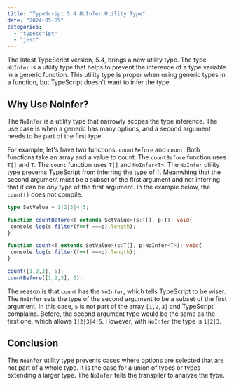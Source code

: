 ```yaml
---
title: "TypeScript 5.4 NoInfer Utility Type"
date: "2024-05-09"
categories:
  - "typescript"
  - "jest"
---
```


The latest TypeScript version, 5.4, brings a new utility type. The type `NoInfer` is a utility type that helps to prevent the inference of a type variable in a generic function. This utility type is proper when using generic types in a function, but TypeScript doesn't want to infer the type.

## Why Use NoInfer?

The `NoInfer` is a utility type that narrowly scopes the type inference. The use case is when a generic has many options, and a second argument needs to be part of the first type.

For example, let's have two functions: `countBefore` and `count`. Both functions take an array and a value to count. The `countBefore` function uses `T[]` and `T`. The `count` function uses `T[]` and `NoInfer<T>`. The `NoInfer` utility type prevents TypeScript from inferring the type of `T`. Meanwhing that the second argument must be a subset of the first argument and not inferring that it can be _any_ type of the first argument. In the example below, the `count()` does not compile.

```typescript
type SetValue = 1|2|3|4|5;

function countBefore<T extends SetValue>(s:T[], p:T): void{
 console.log(s.filter(f=>f ===p).length);
}

function count<T extends SetValue>(s:T[], p:NoInfer<T>): void{
 console.log(s.filter(f=>f ===p).length);
}

count([1,2,3], 5);
countBefore([1,2,3], 5);
```

The reason is that `count` has the `NoInfer`, which tells TypeScript to be wiser. The `NoInfer` sets the type of the second argument to be a subset of the first argument. In this case, `5` is not part of the array `[1,2,3]` and TypeScript complains.
Before, the second argument type would be the same as the first one, which allows `1|2|3|4|5`. However, with `NoInfer` the type is `1|2|3`.

## Conclusion
The `NoInfer` utility type prevents cases where options are selected that are not part of a whole type. It is the case for a union of types or types extending a larger type. The `NoInfer` tells the transpiler to analyze the type.